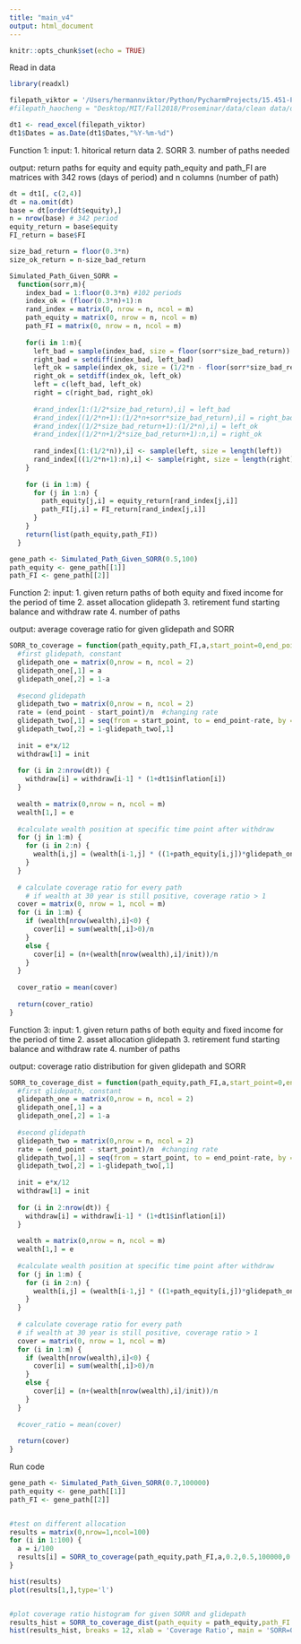 ```yaml
---
title: "main_v4"
output: html_document
---
```


```r
knitr::opts_chunk$set(echo = TRUE)
```

Read in data

```r
library(readxl)

filepath_viktor = '/Users/hermannviktor/Python/PycharmProjects/15.451-Proseminar-IM/Excel/data.xlsx'
#filepath_haocheng = "Desktop/MIT/Fall2018/Proseminar/data/clean data/data.xlsx"

dt1 <- read_excel(filepath_viktor)
dt1$Dates = as.Date(dt1$Dates,"%Y-%m-%d")
```

Function 1:
input: 1. hitorical return data
       2. SORR 
       3. number of paths needed

output: return paths for equity and equity
        path_equity and path_FI are matrices with 342 rows (days of period) and n columns (number of path)
        
```r
dt = dt1[, c(2,4)]
dt = na.omit(dt)
base = dt[order(dt$equity),]
n = nrow(base) # 342 period
equity_return = base$equity
FI_return = base$FI

size_bad_return = floor(0.3*n)
size_ok_return = n-size_bad_return

Simulated_Path_Given_SORR =
  function(sorr,m){
    index_bad = 1:floor(0.3*n) #102 periods
    index_ok = (floor(0.3*n)+1):n
    rand_index = matrix(0, nrow = n, ncol = m)
    path_equity = matrix(0, nrow = n, ncol = m)
    path_FI = matrix(0, nrow = n, ncol = m)
    
    for(i in 1:m){
      left_bad = sample(index_bad, size = floor(sorr*size_bad_return))
      right_bad = setdiff(index_bad, left_bad)
      left_ok = sample(index_ok, size = (1/2*n - floor(sorr*size_bad_return)))
      right_ok = setdiff(index_ok, left_ok)
      left = c(left_bad, left_ok)
      right = c(right_bad, right_ok)
      
      #rand_index[1:(1/2*size_bad_return),i] = left_bad
      #rand_index[(1/2*n+1):(1/2*n+sorr*size_bad_return),i] = right_bad
      #rand_index[(1/2*size_bad_return+1):(1/2*n),i] = left_ok
      #rand_index[(1/2*n+1/2*size_bad_return+1):n,i] = right_ok
      
      rand_index[(1:(1/2*n)),i] <- sample(left, size = length(left))
      rand_index[((1/2*n+1):n),i] <- sample(right, size = length(right))
    }
    
    for (i in 1:m) {
      for (j in 1:n) {
        path_equity[j,i] = equity_return[rand_index[j,i]]
        path_FI[j,i] = FI_return[rand_index[j,i]]
      }
    }
    return(list(path_equity,path_FI))
  }

gene_path <- Simulated_Path_Given_SORR(0.5,100)
path_equity <- gene_path[[1]]
path_FI <- gene_path[[2]]
```

Function 2:
input: 1. given return paths of both equity and fixed income for the period of time
       2. asset allocation glidepath
       3. retirement fund starting balance and withdraw rate
       4. number of paths

output: average coverage ratio for given glidepath and SORR

```r
SORR_to_coverage = function(path_equity,path_FI,a,start_point=0,end_point=0,e,x,n,m) {
  #first glidepath, constant
  glidepath_one = matrix(0,nrow = n, ncol = 2)
  glidepath_one[,1] = a
  glidepath_one[,2] = 1-a
  
  #second glidepath
  glidepath_two = matrix(0,nrow = n, ncol = 2)
  rate = (end_point - start_point)/n  #changing rate
  glidepath_two[,1] = seq(from = start_point, to = end_point-rate, by = rate)
  glidepath_two[,2] = 1-glidepath_two[,1]
  
  init = e*x/12
  withdraw[1] = init
  
  for (i in 2:nrow(dt)) {
    withdraw[i] = withdraw[i-1] * (1+dt1$inflation[i])
  }
  
  wealth = matrix(0,nrow = n, ncol = m)
  wealth[1,] = e
  
  #calculate wealth position at specific time point after withdraw
  for (j in 1:m) {
    for (i in 2:n) {
      wealth[i,j] = (wealth[i-1,j] * ((1+path_equity[i,j])*glidepath_one[i,1] + (1+path_FI[i,j])*glidepath_one[i,2])) - withdraw[i]   #change glide path to 2
    }
  }
  
  # calculate coverage ratio for every path
    # if wealth at 30 year is still positive, coverage ratio > 1
  cover = matrix(0, nrow = 1, ncol = m)
  for (i in 1:m) {
    if (wealth[nrow(wealth),i]<0) {
      cover[i] = sum(wealth[,i]>0)/n
    }
    else {
      cover[i] = (n+(wealth[nrow(wealth),i]/init))/n
    }
  }
  
  cover_ratio = mean(cover)
  
  return(cover_ratio)
}
```

Function 3:
input: 1. given return paths of both equity and fixed income for the period of time
       2. asset allocation glidepath
       3. retirement fund starting balance and withdraw rate
       4. number of paths

output: coverage ratio distribution for given glidepath and SORR
```r
SORR_to_coverage_dist = function(path_equity,path_FI,a,start_point=0,end_point=0,e,x,n,m) {
  #first glidepath, constant
  glidepath_one = matrix(0,nrow = n, ncol = 2)
  glidepath_one[,1] = a
  glidepath_one[,2] = 1-a
  
  #second glidepath
  glidepath_two = matrix(0,nrow = n, ncol = 2)
  rate = (end_point - start_point)/n  #changing rate
  glidepath_two[,1] = seq(from = start_point, to = end_point-rate, by = rate)
  glidepath_two[,2] = 1-glidepath_two[,1]
  
  init = e*x/12
  withdraw[1] = init
  
  for (i in 2:nrow(dt)) {
    withdraw[i] = withdraw[i-1] * (1+dt1$inflation[i])
  }
  
  wealth = matrix(0,nrow = n, ncol = m)
  wealth[1,] = e
  
  #calculate wealth position at specific time point after withdraw
  for (j in 1:m) {
    for (i in 2:n) {
      wealth[i,j] = (wealth[i-1,j] * ((1+path_equity[i,j])*glidepath_one[i,1] + (1+path_FI[i,j])*glidepath_one[i,2])) - withdraw[i]   #change glide path to 2
    }
  }
  
  # calculate coverage ratio for every path
  # if wealth at 30 year is still positive, coverage ratio > 1
  cover = matrix(0, nrow = 1, ncol = m)
  for (i in 1:m) {
    if (wealth[nrow(wealth),i]<0) {
      cover[i] = sum(wealth[,i]>0)/n
    }
    else {
      cover[i] = (n+(wealth[nrow(wealth),i]/init))/n
    }
  }
  
  #cover_ratio = mean(cover)
  
  return(cover)
}
```

Run code

```r
gene_path <- Simulated_Path_Given_SORR(0.7,100000)
path_equity <- gene_path[[1]]
path_FI <- gene_path[[2]]


#test on different allocation
results = matrix(0,nrow=1,ncol=100)
for (i in 1:100) {
  a = i/100
  results[i] = SORR_to_coverage(path_equity,path_FI,a,0.2,0.5,100000,0.04,342,100)
}

hist(results)
plot(results[1,],type='l')


#plot coverage ratio histogram for given SORR and glidepath
results_hist = SORR_to_coverage_dist(path_equity = path_equity,path_FI = path_FI, a=0.6,e=100000,x=0.04,n=342,m=10000)
hist(results_hist, breaks = 12, xlab = 'Coverage Ratio', main = 'SORR=0.7 / Equity proportion = 0.6')
```
